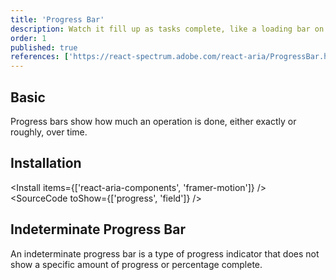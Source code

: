 ```yaml
---
title: 'Progress Bar'
description: Watch it fill up as tasks complete, like a loading bar on a game console, offering visual progress updates.
order: 1
published: true
references: ['https://react-spectrum.adobe.com/react-aria/ProgressBar.html#props', 'https://www.framer.com/motion/animation/']
---
```


## Basic

Progress bars show how much an operation is done, either exactly or roughly, over time.

<How toUse='statuses/progress-bar-demo' />

## Installation

<Install items={['react-aria-components', 'framer-motion']} />
<SourceCode toShow={['progress', 'field']} />

## Indeterminate Progress Bar

An indeterminate progress bar is a type of progress indicator that does not show a specific amount of progress or percentage complete.

<How isCenter={false} className='px-32' toUse='statuses/indeterminate-progress-bar-demo' />
